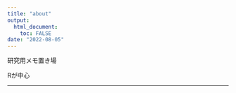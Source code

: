```yaml
---
title: "about"
output: 
  html_document:
    toc: FALSE
date: "2022-08-05"
---
```


研究用メモ置き場

Rが中心

---